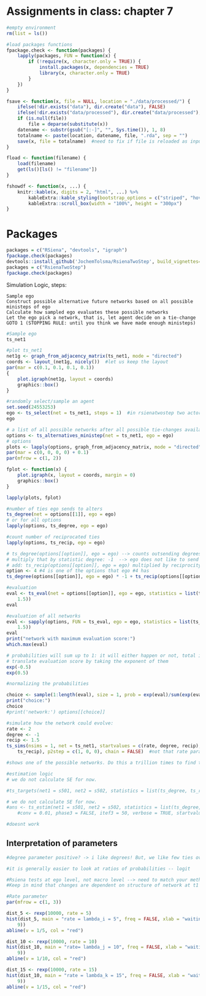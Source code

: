 
# Assignments in class: chapter 7
```r
#empty environment
rm(list = ls())

#load packages functions
fpackage.check <- function(packages) {
    lapply(packages, FUN = function(x) {
        if (!require(x, character.only = TRUE)) {
            install.packages(x, dependencies = TRUE)
            library(x, character.only = TRUE)
        }
    })
}

fsave <- function(x, file = NULL, location = "./data/processed/") {
    ifelse(!dir.exists("data"), dir.create("data"), FALSE)
    ifelse(!dir.exists("data/processed"), dir.create("data/processed"), FALSE)
    if (is.null(file))
        file = deparse(substitute(x))
    datename <- substr(gsub("[:-]", "", Sys.time()), 1, 8)
    totalname <- paste(location, datename, file, ".rda", sep = "")
    save(x, file = totalname)  #need to fix if file is reloaded as input name, not as x. 
}

fload <- function(filename) {
    load(filename)
    get(ls()[ls() != "filename"])
}

fshowdf <- function(x, ...) {
    knitr::kable(x, digits = 2, "html", ...) %>%
        kableExtra::kable_styling(bootstrap_options = c("striped", "hover")) %>%
        kableExtra::scroll_box(width = "100%", height = "300px")
}
```
# Packages
```r
packages = c("RSiena", "devtools", "igraph")
fpackage.check(packages)
devtools::install_github('JochemTolsma/RsienaTwoStep', build_vignettes=TRUE)
packages = c("RsienaTwoStep")
fpackage.check(packages)
```
Simulation Logic, steps:

    Sample ego
    Construct possible alternative future networks based on all possible ministeps of ego
    Calculate how sampled ego evaluates these possible networks
    Let the ego pick a network, that is, let agent decide on a tie-change
    GOTO 1 (STOPPING RULE: until you think we have made enough ministeps)

```r
#Sample ego
ts_net1
```


```r
#plot ts_net1
net1g <- graph_from_adjacency_matrix(ts_net1, mode = "directed")
coords <- layout_(net1g, nicely())  #let us keep the layout
par(mar = c(0.1, 0.1, 0.1, 0.1))
{
    plot.igraph(net1g, layout = coords)
    graphics::box()
}
```


```r
#randomly select/sample an agent
set.seed(24553253)
ego <- ts_select(net = ts_net1, steps = 1)  #in rsienatwostep two actors may make a change together but here not
ego
```

```r
# a list of all possible networks after all possible tie-changes available to an ego given the current network
options <- ts_alternatives_ministep(net = ts_net1, ego = ego)
# options
plots <- lapply(options, graph_from_adjacency_matrix, mode = "directed")
par(mar = c(0, 0, 0, 0) + 0.1)
par(mfrow = c(1, 2))

fplot <- function(x) {
    plot.igraph(x, layout = coords, margin = 0)
    graphics::box()
}

lapply(plots, fplot)
```

```r
#number of ties ego sends to alters
ts_degree(net = options[[1]], ego = ego)
# or for all options
lapply(options, ts_degree, ego = ego)
```
```r
#count number of reciprocated ties
lapply(options, ts_recip, ego = ego)
```
```r
# ts_degree(options[[option]], ego = ego) --> counts outsending degrees for ego #4
# multiply that by statistic degree: -1  --> ego does not like to send ties
# add: ts_recip(options[[option]], ego = ego) multiplied by reciprocity parameter: 1.5   --> ego likes reciprocated ties
option <- 4 #4 is one of the options that ego #4 has
ts_degree(options[[option]], ego = ego) * -1 + ts_recip(options[[option]], ego = ego) * 1.5
```
```r
#evaluation
eval <- ts_eval(net = options[[option]], ego = ego, statistics = list(ts_degree, ts_recip), parameters = c(-1,
    1.5))
eval
```
```r
#evaluation of all networks
eval <- sapply(options, FUN = ts_eval, ego = ego, statistics = list(ts_degree, ts_recip), parameters = c(-1,
    1.5))
eval
print("network with maximum evaluation score:")
which.max(eval)
```
```r
# probabilities will sum up to 1: it will either happen or not, total is 1
# translate evaluation score by taking the exponent of them
exp(-0.5)
exp(0.5)
```
```r
#normalizing the probabilities

choice <- sample(1:length(eval), size = 1, prob = exp(eval)/sum(exp(eval)))
print("choice:")
choice
#print('network:') options[[choice]]
```

```r
#simulate how the network could evolve:
rate <- 2
degree <- -1
recip <- 1.5
ts_sims(nsims = 1, net = ts_net1, startvalues = c(rate, degree, recip), statistics = list(ts_degree,
    ts_recip), p2step = c(1, 0, 0), chain = FALSE)  #not that rate parameter is automatically included. 

#shows one of the possible networks. Do this a trillion times to find the most likely
```
```r
#estimation logic
# we do not calculate SE for now.

#ts_targets(net1 = s501, net2 = s502, statistics = list(ts_degree, ts_recip))

# we do not calculate SE for now.
#ans <- ts_estim(net1 = s501, net2 = s502, statistics = list(ts_degree, ts_recip), p2step = c(1, 0, 0),
    #conv = 0.01, phase3 = FALSE, itef3 = 50, verbose = TRUE, startvalues = )

#doesnt work
```
## Interpretation of parameters
```r
#degree parameter positive? -> i like degrees! But, we like few ties over many ties.

#it is generally easier to look at ratios of probabilities -- logit

#Rsiena tests at ego level, not macro level --> need to match your methods, relative importance statistics; parameters, simulations
#Keep in mind that changes are dependent on structure of network at t1

```

```r
#Rate parameter
par(mfrow = c(1, 3))

dist_5 <- rexp(10000, rate = 5)
hist(dist_5, main = "rate = lambda_i = 5", freq = FALSE, xlab = "waiting times", xlim = c(0, 2), ylim = c(0,
    9))
abline(v = 1/5, col = "red")

dist_10 <- rexp(10000, rate = 10)
hist(dist_10, main = "rate= lambda_j = 10", freq = FALSE, xlab = "waiting times", xlim = c(0, 2), ylim = c(0,
    9))
abline(v = 1/10, col = "red")

dist_15 <- rexp(10000, rate = 15)
hist(dist_10, main = "rate = lambda_k = 15", freq = FALSE, xlab = "waiting times", xlim = c(0, 2), ylim = c(0,
    9))
abline(v = 1/15, col = "red")
```

























